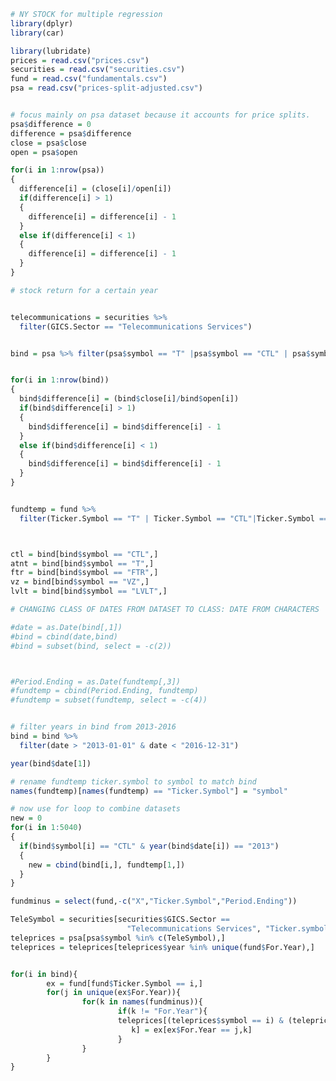 ```{r}
# NY STOCK for multiple regression
library(dplyr)
library(car)

library(lubridate)
prices = read.csv("prices.csv")
securities = read.csv("securities.csv")
fund = read.csv("fundamentals.csv")
psa = read.csv("prices-split-adjusted.csv")


# focus mainly on psa dataset because it accounts for price splits.
psa$difference = 0
difference = psa$difference
close = psa$close
open = psa$open

for(i in 1:nrow(psa))
{
  difference[i] = (close[i]/open[i])
  if(difference[i] > 1)
  {
    difference[i] = difference[i] - 1
  }
  else if(difference[i] < 1)
  {
    difference[i] = difference[i] - 1
  }
}

# stock return for a certain year


telecommunications = securities %>% 
  filter(GICS.Sector == "Telecommunications Services")


bind = psa %>% filter(psa$symbol == "T" |psa$symbol == "CTL" | psa$symbol =="FTR"| psa$symbol == "LVLT"| psa$symbol == "VZ")


for(i in 1:nrow(bind))
{
  bind$difference[i] = (bind$close[i]/bind$open[i])
  if(bind$difference[i] > 1)
  {
    bind$difference[i] = bind$difference[i] - 1
  }
  else if(bind$difference[i] < 1)
  {
    bind$difference[i] = bind$difference[i] - 1
  }
}


fundtemp = fund %>% 
  filter(Ticker.Symbol == "T" | Ticker.Symbol == "CTL"|Ticker.Symbol == "FTR" | Ticker.Symbol == "LVLT" | Ticker.Symbol == "VZ")



ctl = bind[bind$symbol == "CTL",]
atnt = bind[bind$symbol == "T",]
ftr = bind[bind$symbol == "FTR",]
vz = bind[bind$symbol == "VZ",]
lvlt = bind[bind$symbol == "LVLT",]

# CHANGING CLASS OF DATES FROM DATASET TO CLASS: DATE FROM CHARACTERS

#date = as.Date(bind[,1])
#bind = cbind(date,bind)
#bind = subset(bind, select = -c(2))



#Period.Ending = as.Date(fundtemp[,3])
#fundtemp = cbind(Period.Ending, fundtemp)
#fundtemp = subset(fundtemp, select = -c(4))


# filter years in bind from 2013-2016
bind = bind %>% 
  filter(date > "2013-01-01" & date < "2016-12-31")

year(bind$date[1])

# rename fundtemp ticker.symbol to symbol to match bind
names(fundtemp)[names(fundtemp) == "Ticker.Symbol"] = "symbol"

# now use for loop to combine datasets
new = 0
for(i in 1:5040)
{
  if(bind$symbol[i] == "CTL" & year(bind$date[i]) == "2013")
  {
    new = cbind(bind[i,], fundtemp[1,])
  }
}

```




```{r}
fundminus = select(fund,-c("X","Ticker.Symbol","Period.Ending"))

TeleSymbol = securities[securities$GICS.Sector == 
                          "Telecommunications Services", "Ticker.symbol"]
teleprices = psa[psa$symbol %in% c(TeleSymbol),]
teleprices = teleprices[teleprices$year %in% unique(fund$For.Year),]


for(i in bind){
        ex = fund[fund$Ticker.Symbol == i,]
        for(j in unique(ex$For.Year)){
                for(k in names(fundminus)){
                        if(k != "For.Year"){
                        teleprices[(teleprices$symbol == i) & (teleprices$year == j), 
                           k] = ex[ex$For.Year == j,k]
                        }
                }
        }
}

```

